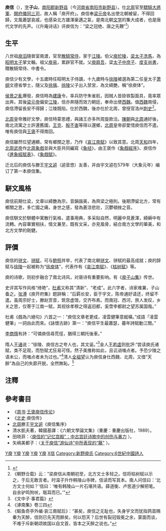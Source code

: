 {{Infobox_Person
| name =庾信
|image=
| caption=
|box_width=170px
|occupation= 文學家
| period =6世纪
|birth_name=
| other_names =庾子山
| Sex =男
|birth_date=513年
|birth_place=
|death_date=581年
|death_place=北周
| nationality =北周
| residence =
| party =
| religion =
| spouse = 
| relatives =祖父 [[庾易|庾易]]<br> 父 [[庾肩吾|庾肩吾]]<br>伯父 [[庾於陵|庾於陵]]
| educate =私塾
| past =昭明太子侍讀<br>文德省學士 <br> [[建康|建康]]令<br>[[梁元帝|梁元帝]]辅佐 <br>洛州[[刺史|刺史]] <br> 驃騎大將軍<br> [[開府儀同三司|開府儀同三司]]
| work =徐庾体<br>《[[庾子山集|庾子山集]]》<br>《[[枯树赋|枯树赋]]》
| award = 
}}
'''庾信'''（{{bd|513年||581年|catIdx=Y}}），[[表字|字]]'''子山'''，[[南阳郡|南阳郡]][[新野县|新野县]]（今[[河南省|河南省]][[南阳市|南阳市]][[新野县|新野县]]）。仕[[北周|北周]]官至[[驃騎大將軍|驃騎大將軍]]、[[開府儀同三司|開府儀同三司]]，故人稱「庾开府」。庾信奉[[梁元帝|梁元帝]]名出使北朝被留，不得回歸，文風蕭瑟哀戚，也感染北方雄渾豪邁之氣，是南北朝[[文学|文学]]的集大成者，也是唐代文学的先声。（《升庵诗话》评庾信为：“梁之冠绝、唐之先鞭”<ref>{{Cite book|title=庾子山集注|last=|first=|publisher=中华书局|year=|isbn=9787101004373|location=|pages=5}}</ref>）

==生平==
八世祖[[庾滔|庾滔]]隨晉室南渡，官至[[散騎常侍|散騎常侍]]，家于[[江陵|江陵]]。伯父[[庾於陵|庾於陵]]，[[梁|梁]][[太子洗馬|太子洗馬]]，為[[昭明太子|昭明太子]]掌文翰。祖父[[庾易|庾易]]，累辟官不就。父[[庾肩吾|庾肩吾]]，梁[[太子中庶子|太子中庶子]]、[[度支尚書|度支尚書]]，贈散騎常侍、中書令。

庾信少有文學，十五歲時任昭明太子侍讀，十九歲時与[[徐陵|徐陵]]被選為第二任皇太子[[萧纲|萧纲]]文德省學士，隨父及[[徐摛|徐摛]]、[[徐陵|徐陵]]父子出入禁宮，為文綺艷，稱“徐庾体”。

[[侯景之亂|侯景之亂]]爆發，庾信時為[[建康|建康]]令，率兵防守朱雀航，因贼人皆掛铁製面具，竟率眾出奔。其後[[梁元帝|梁元帝]]偏安[[江陵县|江陵]]，信亦奔隨而效力朝廷，奉命出使[[西魏|西魏]]。值[[西魏|西魏]]南侵，庾信滯留長安不得歸；江陵既陷，仕於西魏，後亦仕於北周，曾授官洛州[[刺史|刺史]]<ref>《朝野佥载》云：“梁庾信从南朝初至，北方文士多轻之。信将枯树赋以示之，于后无敢言者。时温子升作韩陵山寺碑，信读而写其本。南人问信曰：‘北方文士何如？’信曰：‘唯有韩陵山一片石堪共语。薛道衡、卢思道少解把笔。自余驴鸣狗吠，聒耳而已。’”</ref>。

[[北周|北周]]皇帝雅好文學，庾信特蒙恩禮，與諸王亦多所周旋款洽。[[陳朝|陳朝]]與[[北周|北周]]通好後，南北流寓之士許還舊國，[[王克|王克]]、[[殷不害|殷不害]]等得以還鄉，[[北周|北周]]皇帝卻愛惜庾信而不遣。唯有庾信與[[王褒_(南北朝)|王褒]]不得南回。

庾信雖然位望通顯，常有鄉關之思，乃作《[[哀江南賦|哀江南賦]]》以致其意。北周[[天和_(北周)|天和]]四年，[[北周武帝|北周武帝]]作[[北周象戲|北周象戲]]並與大臣共同編寫《[[象经|象经]]》，由王褒作《[[象经#象戲經序|象戲經序]]》、庾信作《[[象经#進象經賦表|進象經賦表]]》、《[[象经#象戲賦|象戲賦]]》。

迁北后的庾信与滕王[[宇文逌|宇文逌]]（逌音悠）友善，并由宇文逌在579年（大象元年）编订了第一本庾信集。

==駢文風格==
庾信前期仕梁，文章以綺艷為宗，音韻諧美，為齊梁之極則。後期滯留北方，常有鄉關之思，多亡國之痛，身世之感，發為蒼涼悲壯，沉鬱頓挫之音。

庾信駢文於駢體中寓散行氣格，遣事用典，多采貼自然，明麗中見蒼渾，綺縟中有流轉。內容華實相扶，情文兼至，既有文采，亦見風骨，結合南方文學的華美，和北方文學的剛健。

==評價==
庾信的[[骈文|骈文]]、[[骈赋|骈赋]]，可与[[鲍照|鲍照]]并举，代表了南北朝[[骈文|骈文]]、骈赋的最高成就；庾的辞赋与[[徐陵|徐陵]]一起被称为“[[徐庾体|徐庾体]]”，代表作有《[[哀江南赋|哀江南赋]]》、《[[枯树赋|枯树赋]]》等。

庾的诗歌，则初步融合了南北诗风，对唐诗有重要影响。有《[[庾子山集|庾子山集]]》传世。

史评其写作风格“绮艳”，[[杜甫|杜甫]]又称其“清新”、“老成”。此六字者，诗家难兼，子山备之。[[张溥|张溥]]《庾开府集》题辞稱：“后羁长安，臣于宇文，陈帝通好请还，终留不遣。虽周宗好士，滕赵赏音，筑宫虚馆，交齐布素。而南冠、西河，旅人发叹，乡关之思，仅寄于江南一赋，其视徐孝穆之得返旧都，奚啻李都尉之望苏属国哉。”

杜甫《戲為六絕句》六首之一：“庾信文章老更成，凌雲健筆意縱橫。”成語「凌雲健筆」一詞由此而來。《詠懷古跡》第一：“庾信平生最蕭瑟，暮年詩賦動江關。”

[[李商隱|李商隱]]有詩：“可憐庾信尋荒徑，猶得三朝托後車。”

隋人[[王通_(隋朝)|王通]]说：“徐陵、庾信古之夸人也，其文诞。”<ref>《文中子·事君篇》</ref>金人[[王若虚|王若虚]]则批評:“尝读庾氏诸赋，类不足观，而愁赋尤狂易可怪。然子美推称如此，且讥诮嗤点者。予恐少陵之语未公，而嗤点者未为过也。”<ref>《滹南集》卷三四</ref>清人[[全祖望|全祖望]]认为庾信身仕西魏、北周，又借“天醉”為自己的失節开脱，全然無恥。<ref>《鲒鱼奇亭外编·哀江南赋后》：“甚矣，庾信之无耻也，失身宇文而犹指鹑首赐秦为天醉，信则已先天而醉矣，何以怨天？后世有裂冠毁冕之余，蒙面而谈，不难于斥新朝颂故国以自文首，皆本之天醉之说也。”</ref>

==注釋==
{{reflist}}

==參考書目==
*《[[周书|周书]]·[[s:周書/卷41#庾信|王褒庾信传论]]》
*《[[北史|北史]]·庾信传》
*[[北周|北周]]滕王[[宇文逌|宇文逌]]《庾信集序》
*清水凱夫著，韓國基譯：《六朝文學論文集》（重慶：重慶出版社，1989）。
*田晓菲：〈[https://scholar.harvard.edu/files/xtian/files/2017_yu_xin_memory_palace_chinese_01.pdf 庾信的“记忆宫殿”：中古宫廷诗歌中的创伤与暴力] {{Wayback|url=https://scholar.harvard.edu/files/xtian/files/2017_yu_xin_memory_palace_chinese_01.pdf |date=20210422014900 }}〉。
*矢嶋美都子：〈[http://www.nssd.org/articles/article_read.aspx?id=1003268504 关于庾信“游仙诗”中所表现的“藤”] {{Wayback|url=http://www.nssd.org/articles/article_read.aspx?id=1003268504 |date=20210102085234 }}〉。
{{wikisource-author}}

[[Category:南北朝作家|Y庾]]
[[Category:南北朝詩人|Y庾]]
[[Category:513年出生|Y庾]]
[[Category:581年逝世|Y庾]]
[[Category:新野人|Y庾]]
[[Category:庾姓|X信]]
[[Category:新野庾氏|Category:新野庾氏]]
[[Category:6世紀中國詩人|Category:6世紀中國詩人]]